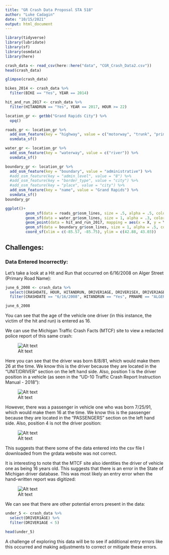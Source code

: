 ```yaml
---
title: "GR Crash Data Proposal STA 518"
author: "Luke Cadagin"
date: "10/15/2021"
output: html_document
---
```


```r
library(tidyverse)
library(lubridate)
library(sf)
library(osmdata)
library(here)
```


```r
crash_data <- read_csv(here::here("data", "CGR_Crash_Data2.csv"))
head(crash_data)
```

```r
glimpse(crash_data)
```

```r
bikes_2014 <- crash_data %>% 
  filter(BIKE == "Yes", YEAR == 2014)

hit_and_run_2017 <- crash_data %>% 
  filter(HITANDRUN == "Yes", YEAR == 2017, HOUR >= 22)
```

```r
location_gr <- getbb("Grand Rapids City") %>% 
  opq()

roads_gr <- location_gr %>%
  add_osm_feature(key = "highway", value = c("motorway", "trunk", "primary", "secondary", "tertiary")) %>%
  osmdata_sf()

water_gr <- location_gr %>% 
  add_osm_feature(key = "waterway", value = c("river")) %>% 
  osmdata_sf()

boundary_gr <- location_gr %>% 
  add_osm_feature(key = "boundary", value = "administrative") %>%
  #add_osm_feature(key = "admin_level", value = "8") %>% 
  #add_osm_feature(key = "border_type", value = "city") %>% 
  #add_osm_feature(key = "place", value = "city") %>% 
  add_osm_feature(key = "name", value = "Grand Rapids") %>% 
  osmdata_sf()
boundary_gr

ggplot()+
         geom_sf(data = roads_gr$osm_lines, size = .5, alpha = .5, color = 'black') +
         geom_sf(data = water_gr$osm_lines, size = 1, alpha = .3, color = 'steelblue') +
         geom_point(data = hit_and_run_2017, mapping = aes(x = X, y = Y), color = "brown") +
         geom_sf(data = boundary_gr$osm_lines, size = 1, alpha = .5, color = "orange") +
         coord_sf(xlim = c(-85.57, -85.75), ylim = c(42.88, 43.03))
```

## Challenges:

### Data Entered Incorrectly:

Let's take a look at a Hit and Run that occurred on 6/16/2008 on Alger Street (Primary Road Name):

```r
june_6_2008 <- crash_data %>% 
  select(CRASHDATE, HOUR, HITANDRUN, DRIVER1AGE, DRIVER1SEX, DRIVER2AGE, DRIVER2SEX, PRNAME, INTERNAME) %>% 
  filter(CRASHDATE == "6/16/2008", HITANDRUN == "Yes", PRNAME == "ALGER")

june_6_2008
```

You can see that the age of the vehicle one driver (in this instance, the victim of the hit and run) is entered as 16.

We can use the Michigan Traffic Crash Facts (MTCF) site to view a redacted police report of this same crash:

![Alt text](/home/cadaginl/STA 518/Project/GR_CRASH_DATA_PROJECT/images/6162008_crash_report_driver.PNG)

Here you can see that the driver was born 8/8/81, which would make them 26 at the time.  We know this is the driver because they are located in the "UNIT/DRIVER" section on the left hand side.  Also, position 1 is the driver position in a vehicle (as seen in the "UD-10 Traffic Crash Report Instruction Manual - 2018"):

![Alt text](/home/cadaginl/STA 518/Project/GR_CRASH_DATA_PROJECT/images/position_image.PNG)

However, there was a passenger in vehicle one who was born 7/25/91, which would make them 16 at the time.  We know this is the passenger because they are located in the "PASSENGERS" section on the left hand side.  Also, position 4 is not the driver position:

![Alt text](/home/cadaginl/STA 518/Project/GR_CRASH_DATA_PROJECT/images/6162008_crash_report_passenger.PNG)

This suggests that there some of the data entered into the csv file I downloaded from the grdata website was not correct.

It is interesting to note that the MTCF site also identities the driver of vehicle one as being 16 years old.  This suggests that there is an error in the State of Michigan driver database.  This was most likely an entry error when the hand-written report was digitized:

![Alt text](/home/cadaginl/STA 518/Project/GR_CRASH_DATA_PROJECT/images/mtcf_crash_age.PNG)

We can see that there are other potential errors present in the data:

```r
under_5 <- crash_data %>%
  select(DRIVER1AGE) %>% 
  filter(DRIVER1AGE < 5)

head(under_5)
```


A challenge of exploring this data will be to see if additional entry errors like this occurred and making adjustments to correct or mitigate these errors.